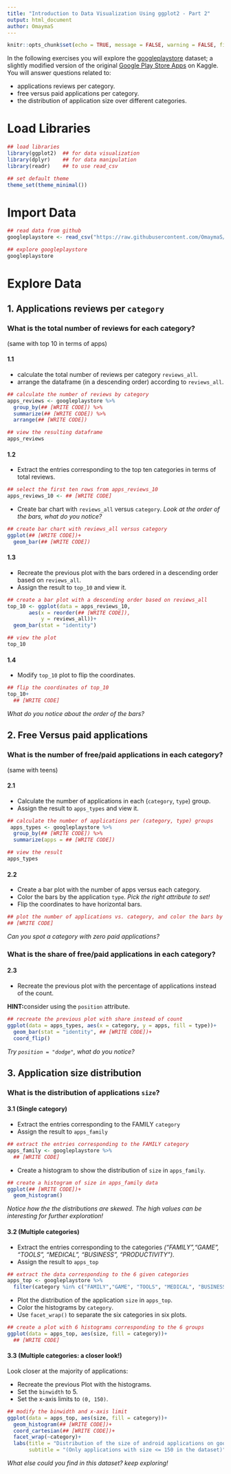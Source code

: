 ```yaml
---
title: "Introduction to Data Visualization Using ggplot2 - Part 2"
output: html_document
author: OmaymaS
---
```


```r
knitr::opts_chunk$set(echo = TRUE, message = FALSE, warning = FALSE, fig.width = 10)
```

In the following exercises you will explore the [googleplaystore](https://raw.githubusercontent.com/OmaymaS/datafest_tidyverse_workshop/master/data/googleplaystore.csv) dataset; a slightly modified version of the original [Google Play Store Apps](https://www.kaggle.com/lava18/google-play-store-apps#googleplaystore.csv) on Kaggle.  You will answer questions related to:

- applications reviews per category.
- free versus paid applications per category.
- the distribution of application size over different categories.

# Load Libraries 

```r
## load libraries 
library(ggplot2)  ## for data visualization
library(dplyr)    ## for data manipulation
library(readr)    ## to use read_csv

## set default theme
theme_set(theme_minimal())
```

# Import Data

```r
## read data from github
googleplaystore <- read_csv("https://raw.githubusercontent.com/OmaymaS/datafest_tidyverse_workshop/master/data/googleplaystore.csv")
```

```r
## explore googleplaystore
googleplaystore
```

# Explore Data

## 1. Applications reviews per `category`

### What is the total number of reviews for each category?
(same with top 10 in terms of apps)

#### 1.1

- calculate the total number of reviews per category `reviews_all`.
- arrange the dataframe (in a descending order) according to `reviews_all`.

```r
## calculate the number of reviews by category
apps_reviews <- googleplaystore %>% 
  group_by(## [WRITE CODE]) %>% 
  summarize(## [WRITE CODE]) %>% 
  arrange(## [WRITE CODE])

## view the resulting dataframe
apps_reviews
```

#### 1.2

- Extract the entries corresponding to the top ten categories in terms of total reviews.

```r
## select the first ten rows from apps_reviews_10
apps_reviews_10 <- ## [WRITE CODE]
```

- Create bar chart with `reviews_all` versus `category`. *Look at the order of the bars, what do you notice?*

```r
## create bar chart with reviews_all versus category
ggplot(## [WRITE CODE])+
  geom_bar(## [WRITE CODE])
```

#### 1.3

- Recreate the previous plot with the bars ordered in a descending order based on `reviews_all`.
- Assign the result to `top_10` and view it.

```r
## create a bar plot with a descending order based on reviews_all
top_10 <- ggplot(data = apps_reviews_10,
       aes(x = reorder(## [WRITE CODE]),
           y = reviews_all))+
  geom_bar(stat = "identity")

## view the plot
top_10
```

#### 1.4

- Modify `top_10` plot to flip the coordinates. 

```r
## flip the coordinates of top_10
top_10+
  ## [WRITE CODE]
```

*What do you notice about the order of the bars?*

## 2. Free Versus paid applications

### What is the number of free/paid applications in each category?

(same with teens)

#### 2.1

- Calculate the number of applications in each (`category`, `type`) group.
- Assign the result to `apps_types` and view it.

```r
## calculate the number of applications per (category, type) groups
 apps_types <- googleplaystore %>% 
  group_by(## [WRITE CODE]) %>% 
  summarize(apps = ## [WRITE CODE])

## view the result
apps_types
```

#### 2.2

- Create a bar plot with the number of apps versus each category.
- Color the bars by the application `type`. *Pick the right attribute to set!*
- Flip the coordinates to have horizontal bars.

```r
## plot the number of applications vs. category, and color the bars by type
## [WRITE CODE]
```

*Can you spot a category with zero paid applications?*

### What is the share of free/paid applications in each category?

#### 2.3

- Recreate the previous plot with the percentage of applications instead of the count.

**HINT:**consider using the `position` attribute.

```r
## recreate the previous plot with share instead of count
ggplot(data = apps_types, aes(x = category, y = apps, fill = type))+
  geom_bar(stat = "identity", ## [WRITE CODE])+
  coord_flip()
```

*Try `position = "dodge"`, what do you notice?*

## 3. Application size distribution

### What is the distribution of applications `size`?

#### 3.1 (Single category)

- Extract the entries corresponding to the FAMILY `category`
- Assign the result to `apps_family`

```r
## extract the entries corresponding to the FAMILY category
apps_family <- googleplaystore %>% 
  ## [WRITE CODE]
```

- Create a histogram to show the distribution of `size` in `apps_family`.

```r
## create a histogram of size in apps_family data
ggplot(## [WRITE CODE])+
  geom_histogram()
```

*Notice how the the distributions are skewed. The high values can be interesting for further exploration!*

#### 3.2 (Multiple categories)

- Extract the entries corresponding to the categories *("FAMILY","GAME", "TOOLS", "MEDICAL", "BUSINESS", "PRODUCTIVITY")*.
- Assign the result to `apps_top`

```r
## extract the data corresponding to the 6 given categories
apps_top <- googleplaystore %>% 
  filter(category %in% c("FAMILY","GAME", "TOOLS", "MEDICAL", "BUSINESS", "PRODUCTIVITY"))
```

- Plot the distribution of the application `size` in `apps_top`.
- Color the histograms by `category`.
- Use `facet_wrap()` to separate the six categories in six plots.

```r
## create a plot with 6 histograms corresponding to the 6 groups
ggplot(data = apps_top, aes(size, fill = category))+
  ## [WRITE CODE]
```

#### 3.3 (Multiple categories: a closer look!)

Look closer at the majority of applications:

- Recreate the previous Plot with the histograms.
- Set the `binwidth` to 5. 
- Set the x-axis limits to `(0, 150)`. 

```r
## modify the binwidth and x-axis limit
ggplot(data = apps_top, aes(size, fill = category))+
  geom_histogram(## [WRITE CODE])+
  coord_cartesian(## [WRITE CODE])+
  facet_wrap(~category)+
  labs(title = "Distribution of the size of android applications on googleplay",
       subtitle = "(Only applications with size <= 150 in the dataset)")
```

*What else could you find in this dataset? keep exploring!*